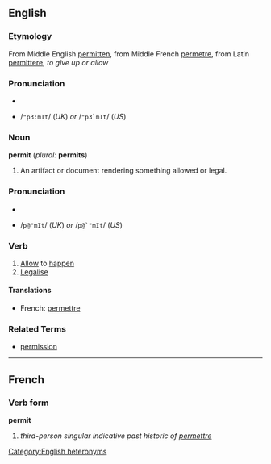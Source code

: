 ==English==
===Etymology===
From Middle English [[permitten]], from Middle French [[permetre]], from Latin [[permittere]], ''to give up or allow''

===Pronunciation===
*{{IPA|/ˈpɜːmɪt/ (''UK'') ''or'' /ˈpɝmɪt/ (''US'')}}
*{{SAMPA}} /<tt>"p3:mIt</tt>/ (''UK'') ''or'' /<tt>"p3`mIt</tt>/ (''US'')

===Noun===
'''permit'''   (''plural:'' '''permits''')
#An artifact or document rendering something allowed or legal.

===Pronunciation===
*{{IPA|/pəˈmɪt/ (''UK'') ''or'' /pɚˈmɪt/ (''US'')}}
*{{SAMPA}} /<tt>p@"mIt</tt>/ (''UK'') ''or'' /<tt>p@`"mIt</tt>/ (''US'')

===Verb===
{{en-infl-reg-consonant|permit||t}}
#[[Allow]] to [[happen]]
#[[Legalise]]

====Translations====
*French: [[permettre]]

===Related Terms===
*[[permission]]

----

==French==
===Verb form===
'''permit'''

# ''third-person singular indicative past historic of [[permettre]]''


[[Category:English heteronyms]]